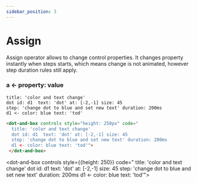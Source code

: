 ```yaml
---
sidebar_position: 3
---
```


# Assign

Assign operator allows to change control properties.
It changes property instantly when steps starts, which means change is not animated, however step duration rules still apply.

### a **\<-** property: value

```dabl tab showLineNumbers
title: 'color and text change'
dot id: d1  text: 'dot' at: [-2,-1] size: 45
step: 'change dot to blue and set new text' duration: 200ms
d1 <- color: blue text: 'tod'
```
```html tab showLineNumbers
<dot-and-box controls style="height: 250px" code="
  title: 'color and text change'
  dot id: d1  text: 'dot' at: [-2,-1] size: 45
  step: 'change dot to blue and set new text' duration: 200ms
  d1 <- color: blue text: 'tod'">
 </dot-and-box>
```

<dot-and-box controls style={{height: 250}} code="
    title: 'color and text change'
    dot id: d1  text: 'dot' at: [-2,-1] size: 45
    step: 'change dot to blue and set new text' duration: 200ms
    d1 <- color: blue text: 'tod'">
 </dot-and-box>